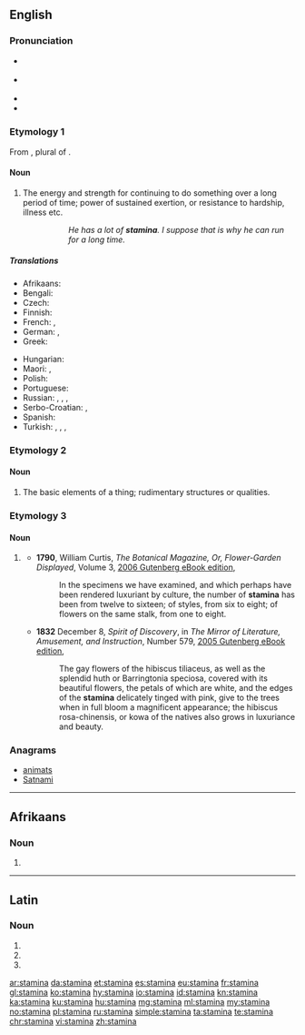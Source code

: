 ==English==

===Pronunciation===
* {{a|UK}} {{IPA|/ˈstamɪnə/|lang=en}}
* {{a|US}} {{IPA|/ˈstæmənə/|lang=en}}
* {{rhymes|amɪnə|æmənə|lang=en}}
* {{hyphenation|stam|i|na|lang=en}}

===Etymology 1===
{{PIE root|en|steh₂}}
From {{etyl|la|en}} {{term|stāmina|lang=la}}, plural of {{m|la|stamen|stāmen}}.

====Noun====
{{en-noun|-}}

# The energy and strength for continuing to do something over a long period of time; power of sustained exertion, or resistance to hardship, illness etc.
#:: ''He has a lot of '''stamina'''. I suppose that is why he can run for a long time.''

=====Translations=====
{{trans-top|power of sustained exertion}}
* Afrikaans: {{t|af|stamina}}
* Bengali: {{t|bn|সহ্যশক্তি|tr=sahyaśakti}}
* Czech: {{t|cs|výdrž|f}}
* Finnish: {{t+|fi|kestävyys}}
* French: {{t+|fr|endurance|f}}, {{t+|fr|résistance|f}}
* German: {{t+|de|Ausdauer|f}}, {{t|de|Durchhaltevermögen|n}}
* Greek: {{t+|el|αντοχή|f}}
{{trans-mid}}
* Hungarian: {{t+|hu|kitartás}}
* Maori: {{t|mi|manawaroa}}, {{t|mi|manawatiti}}
* Polish: {{t+|pl|wytrzymałość|f}}
* Portuguese: {{t|pt|estamina|f}}
* Russian: {{t+|ru|вы́держка|f}}, {{t+|ru|выно́сливость|f}}, {{t+|ru|сто́йкость|f}}, {{t|ru|запа́с жи́зненных сил|m}}
* Serbo-Croatian: {{t+|sh|stamenost|sc=Latn}}, {{t|sh|izdržljivost|sc=Latn}}
* Spanish: {{t+|es|resistencia|f}}
* Turkish: {{t|tr|dayanma gücü}}, {{t+|tr|derman}}, {{t+|tr|hâl}}, {{t+|tr|takat}}
{{trans-bottom}}

===Etymology 2===

====Noun====
{{en-plural noun}}

# {{context|obsolete|lang=en}} The basic elements of a thing; rudimentary structures or qualities.

===Etymology 3===

====Noun====
{{head|en|noun plural form}}

# {{context|rare|lang=en}} {{plural of|stamen|lang=en}}
#* '''1790''', William Curtis, ''The Botanical Magazine, Or, Flower-Garden Displayed'', Volume 3, [http://www.gutenberg.org/files/17672/17672-h/17672-h.htm 2006 Gutenberg eBook edition],
#*: In the specimens we have examined, and which perhaps have been rendered luxuriant by culture, the number of '''stamina''' has been from twelve to sixteen; of styles, from six to eight; of flowers on the same stalk, from one to eight.
#* '''1832''' December 8, ''Spirit of Discovery'', in ''The Mirror of Literature, Amusement, and Instruction'', Number 579, [http://www.gutenberg.org/files/15536/15536-h/15536-h.htm 2005 Gutenberg eBook edition],
#*: The gay flowers of the hibiscus tiliaceus, as well as the splendid huth or Barringtonia speciosa, covered with its beautiful flowers, the petals of which are white, and the edges of the '''stamina''' delicately tinged with pink, give to the trees when in full bloom a magnificent appearance; the hibiscus rosa-chinensis, or kowa of the natives also grows in luxuriance and beauty.

===Anagrams===
* [[animats#English|animats]]
* [[Satnami#English|Satnami]]

----

==Afrikaans==

===Noun===
{{af-noun|-}}

# {{l/en|stamina}}

----

==Latin==

===Noun===
{{la-noun-form|stāmina}}

# {{inflection of|stāmen||nom|p|lang=la}}
# {{inflection of|stāmen||acc|p|lang=la}}
# {{inflection of|stāmen||voc|p|lang=la}}

[[ar:stamina]]
[[da:stamina]]
[[et:stamina]]
[[es:stamina]]
[[eu:stamina]]
[[fr:stamina]]
[[gl:stamina]]
[[ko:stamina]]
[[hy:stamina]]
[[io:stamina]]
[[id:stamina]]
[[kn:stamina]]
[[ka:stamina]]
[[ku:stamina]]
[[hu:stamina]]
[[mg:stamina]]
[[ml:stamina]]
[[my:stamina]]
[[no:stamina]]
[[pl:stamina]]
[[ru:stamina]]
[[simple:stamina]]
[[ta:stamina]]
[[te:stamina]]
[[chr:stamina]]
[[vi:stamina]]
[[zh:stamina]]